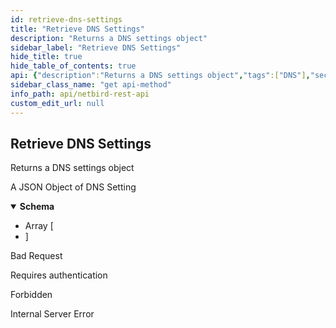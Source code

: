 ```yaml
---
id: retrieve-dns-settings
title: "Retrieve DNS Settings"
description: "Returns a DNS settings object"
sidebar_label: "Retrieve DNS Settings"
hide_title: true
hide_table_of_contents: true
api: {"description":"Returns a DNS settings object","tags":["DNS"],"security":[{"BearerAuth":[]},{"TokenAuth":[]}],"responses":{"200":{"description":"A JSON Object of DNS Setting","content":{"application/json":{"schema":{"items":{"type":"object","properties":{"disabled_management_groups":{"description":"Groups whose DNS management is disabled","type":"array","items":{"type":"string"}}},"required":["disabled_management_groups"],"title":"DNSSettings"}}}}},"400":{"description":"Bad Request","content":{}},"401":{"description":"Requires authentication","content":{}},"403":{"description":"Forbidden","content":{}},"500":{"description":"Internal Server Error","content":{}}},"method":"get","path":"/api/dns/settings","servers":[{"url":"https://netbird.io","description":"Default server"}],"securitySchemes":{"BearerAuth":{"type":"http","scheme":"bearer","bearerFormat":"JWT"},"TokenAuth":{"type":"apiKey","in":"header","name":"Authorization","description":"Prefix the value with \\\"Token\\\" to indicate the custom authorization type"}},"info":{"title":"NetBird REST API","description":"API to manipulate groups, rules, policies and retrieve information about peers and users","version":"0.0.1"},"postman":{"name":"Retrieve DNS Settings","description":{"content":"Returns a DNS settings object","type":"text/plain"},"url":{"path":["api","dns","settings"],"host":["{{baseUrl}}"],"query":[],"variable":[]},"header":[{"key":"Accept","value":"application/json"}],"method":"GET","auth":{"type":"bearer","bearer":[{"type":"any","value":"<Bearer Token>","key":"token"}]}}}
sidebar_class_name: "get api-method"
info_path: api/netbird-rest-api
custom_edit_url: null
---
```



## Retrieve DNS Settings



Returns a DNS settings object

<div><ApiTabs><TabItem label={"200"} value={"200"}><div>

A JSON Object of DNS Setting

</div><div><MimeTabs schemaType={"response"}><TabItem label={"application/json"} value={"application/json"}><SchemaTabs><TabItem label={"Schema"} value={"Schema"}><details style={{}} data-collapsed={false} open={true}><summary style={{"textAlign":"left"}}><strong>Schema</strong></summary><div style={{"textAlign":"left","marginLeft":"1rem"}}></div><ul style={{"marginLeft":"1rem"}}><li><div style={{"fontSize":"var(--ifm-code-font-size)","opacity":"0.6","marginLeft":"-.5rem","paddingBottom":".5rem"}}>Array [</div></li><SchemaItem collapsible={false} name={"disabled_management_groups"} required={true} schemaName={"string[]"} qualifierMessage={undefined} schema={{"description":"Groups whose DNS management is disabled","type":"array","items":{"type":"string"}}}></SchemaItem><li><div style={{"fontSize":"var(--ifm-code-font-size)","opacity":"0.6","marginLeft":"-.5rem"}}>]</div></li></ul></details></TabItem><TabItem label={"Example (from schema)"} value={"Example (from schema)"}><ResponseSamples responseExample={"[\n  {\n    \"disabled_management_groups\": [\n      \"string\"\n    ]\n  }\n]"} language={"json"}></ResponseSamples></TabItem></SchemaTabs></TabItem></MimeTabs></div></TabItem><TabItem label={"400"} value={"400"}><div>

Bad Request

</div><div></div></TabItem><TabItem label={"401"} value={"401"}><div>

Requires authentication

</div><div></div></TabItem><TabItem label={"403"} value={"403"}><div>

Forbidden

</div><div></div></TabItem><TabItem label={"500"} value={"500"}><div>

Internal Server Error

</div><div></div></TabItem></ApiTabs></div>
      